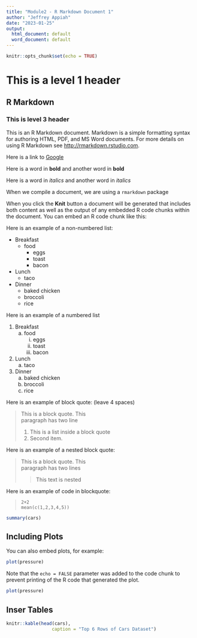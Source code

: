 ```yaml
---
title: "Module2 - R Markdown Document 1"
author: "Jeffrey Appiah"
date: "2023-01-25"
output:
  html_document: default
  word_document: default
---
```


```r
knitr::opts_chunk$set(echo = TRUE)
```

# This is a level 1 header

## R Markdown

### This is level 3 header

This is an R Markdown document. Markdown is a simple formatting syntax for authoring HTML, PDF, and MS Word documents. For more details on using R Markdown see <http://rmarkdown.rstudio.com>.

Here is a link to [Google](http://google.com)

Here is a word in **bold** and another word in __bold__

Here is a word in *italics* and another word in _italics_

When we compile a document, we are using a  `rmarkdown` package

When you click the **Knit** button a document will be generated that includes both content as well as the output of any embedded R code chunks within the document. You can embed an R code chunk like this:



Here is an example of a non-numbered list:

* Breakfast
    - food
        + eggs
        + toast
        + bacon
        
* Lunch
    - taco
    
* Dinner
    - baked chicken
    - broccoli
    - rice

Here is an example of a numbered list 

1. Breakfast
    a. food
        i. eggs
        ii. toast
        iii. bacon
        
2. Lunch
    a. taco
    
3. Dinner
    a. baked chicken
    b. broccoli
    c. rice
    
Here is an example of block quote: (leave 4 spaces)

> This is a block quote. This   
> paragraph has two line
>
> 1. This is a list inside a block quote
> 2. Second item.

Here is an example of a nested block quote:

> This is a block quote. This   
> paragraph has two lines 
>
> > This text is nested

Here is an example of code in blockquote:

>     2+2
>     mean(c(1,2,3,4,5))


```r
summary(cars)
```

## Including Plots

You can also embed plots, for example:

```r
plot(pressure)
```

Note that the `echo = FALSE` parameter was added to the code chunk to prevent printing of the R code that generated the plot.

```r
plot(pressure)
```


## Inser Tables

```r
knitr::kable(head(cars),
                 caption = "Top 6 Rows of Cars Dataset")
```




